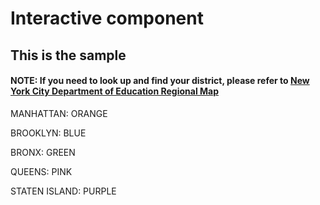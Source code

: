 # Interactive component

<h2>This is the sample</h2>

<h4>NOTE: If you need to look up and find your district, please refer to [New York City Department of Education Regional Map](https://video.eschoolsolutions.com/udocs/DistrictMap.pdf)</h4>

MANHATTAN: ORANGE

BROOKLYN: BLUE

BRONX: GREEN

QUEENS: PINK

STATEN ISLAND: PURPLE

<meta charset="utf-8">

```{=html}
<style>

.background {
  fill: #eee;
  opacity: 0;
  pointer-events: all;
}

.map-layer {
  fill: #fff;
  stroke: #aaa;
}

.effect-layer{
  pointer-events:none;
}

text{
  font-family: 'Helvetica Neue', Helvetica, Arial, sans-serif;
  font-weight: 300;
}

text.big-text{
  font-size: 20px;
  font-weight: 400;
}

.effect-layer text, text.dummy-text{
  font-size: 12px;
}

</style>
```
```{=html}
<script src="http://d3js.org/d3.v3.min.js"></script>
```
<svg></svg>

```{=html}
<script>

var width = 960,
    height = 500,
    centered;

// Define color scale
var color = d3.scale.linear()
  .domain([1, 20])
  .clamp(true)
  .range(['#fff', '#409A99']);

var projection = d3.geo.mercator()
  .scale(40000)
  .center([-73.935200, 40.730600])
  .translate([width / 2, height / 2]);

var path = d3.geo.path()
  .projection(projection);

// Set svg width & height
var svg = d3.select("svg")
  .attr('width', width)
  .attr('height', height);

// Add background
svg.append('rect')
  .attr('class', 'background')
  .attr('width', width)
  .attr('height', height)
  .on('click', clicked);

var g = svg.append('g');

var effectLayer = g.append('g')
  .classed('effect-layer', true);

var mapLayer = g.append('g')
  .classed('map-layer', true);

var dummyText = g.append('text')
  .classed('dummy-text', true)
  .attr('x', 10)
  .attr('y', 30)
  .style('opacity', 0);

var bigText = g.append('text')
  .classed('big-text', true)
  .attr('x', 20)
  .attr('y', 45);

var bigText2 = g.append('text')
  .classed('big-text', true)
  .attr('x', 20)
  .attr('y', 65);

// Load map data
d3.json('https://raw.githubusercontent.com/alexjalali/remotelearningedav/main/School%20Districts.geojson', function(error, mapData) {
  var features = mapData.features;

  // Update color scale domain based on data
  color.domain([0, d3.max(features, length)]);

  // Draw each province as a path
  mapLayer.selectAll('path')
      .data(features)
    .enter().append('path')
      .attr('d', path)
      .attr('vector-effect', 'non-scaling-stroke')
      .style('fill', fillFn)
      .on('mouseover', mouseover)
      .on('mouseout', mouseout)
      .on('click', clicked);
});

function dist(d){
  return d && d.properties ? d.properties.school_dist : null;
}

function length(d){
  var n = dist(d);
  return n ? n.length : 0;
}

function fillFn(d){
  if(dist(d) == "1") return "orange";
  if(dist(d) == "2") return "orange";
  if(dist(d) == "3") return "orange";
  if(dist(d) == "4") return "orange";
  if(dist(d) == "5") return "orange";
  if(dist(d) == "6") return "orange";
  if(dist(d) == "31") return "purple";
  if(dist(d) == "7") return "green";
  if(dist(d) == "8") return "green";
  if(dist(d) == "9") return "green";
  if(dist(d) == "10") return "green";
  if(dist(d) == "11") return "green";
  if(dist(d) == "12") return "green";
  if(dist(d) == "24") return "pink";
  if(dist(d) == "25") return "pink";
  if(dist(d) == "26") return "pink";
  if(dist(d) == "27") return "pink";
  if(dist(d) == "28") return "pink";
  if(dist(d) == "29") return "pink";
  if(dist(d) == "30") return "pink";
  return color(length(d));
}

// When clicked, zoom in
function clicked(d) {
  var x, y, k;

  // Compute centroid of the selected path
  if (d && centered !== d) {
    var centroid = path.centroid(d);
    x = centroid[0];
    y = centroid[1];
    k = 4;
    centered = d;
  } else {
    x = width / 2;
    y = height / 2;
    k = 1;
    centered = null;
  }

  // Highlight the clicked province
  mapLayer.selectAll('path')
    .style('fill', function(d){return centered && d===centered ? 'yellow' : fillFn(d);});

  // Zoom
  g.transition()
    .duration(750)
    .attr('transform', 'translate(' + width / 2 + ',' + height / 2 + ')scale(' + k + ')translate(' + -x + ',' + -y + ')');
}

function mouseover(d){
  // Highlight hovered province
  d3.select(this).style('fill', 'blue');

  // Draw effects
  bigText
    .style('font-family', 'Helvetica Neue')
    .text("District " + dist(d));
  bigText2
    .style('font-family', 'Helvetica Neue')
    .text("Remote Learing Percentage " + dist(d));
}

function mouseout(d){
  mapLayer.selectAll('path')
    .style('fill', function(d){return centered && d===centered ? 'yellow' : fillFn(d);});
  effectLayer.selectAll('text').transition().style('opacity', 0).remove();

  // Clear province name
  bigText.text('');
  bigText2.text('');
}
</script>
```